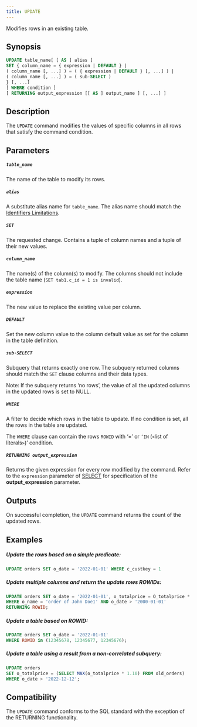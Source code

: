 ---
title: UPDATE
---

Modifies rows in an existing table.


## Synopsis

```sql
UPDATE table_name[ [ AS ] alias ]
SET { column_name = { expression | DEFAULT } |
( column_name [, ...] ) = ( { expression | DEFAULT } [, ...] ) |
( column_name [, ...] ) = ( sub-SELECT )
} [, ...]
[ WHERE condition ]
[ RETURNING output_expression [[ AS ] output_name ] [, ...] ]
```

## Description

The `UPDATE` command modifies the values of specific columns in all rows that satisfy the command condition.

## Parameters

##### `table_name`
The name of the table to modify its rows.

##### `alias`
A substitute alias name for `table_name`. The alias name should match the [Identifiers Limitations](/sql/appendices/indentifiers-limitations).

##### `SET`
The requested change. Contains a tuple of column names and a tuple of their new values.

##### `column_name`
The name(s) of the column(s) to modify. The columns should not include the table name (`SET
tab1.c_id = 1 is invalid`).

##### `expression`
The new value to replace the existing value per column.

##### `DEFAULT`
Set the new column value to the column default value as set for the column in the table definition.

##### `sub-SELECT`

Subquery that returns exactly one row. The subquery returned columns should match the `SET` clause
columns and their data types.

<Note> Note: If the subquery returns ‘no rows’, the value of all the updated columns in the updated rows is set
to NULL.</Note>

##### `WHERE`
A filter to decide which rows in the table to update. If no condition is set, all the rows in the table are
updated.

The `WHERE` clause can contain the rows `ROWID` with ‘=’ or `‘IN` (`<`list of literals`>`)’
condition.

##### `RETURNING output_expression`
Returns the given expression for every row modified by the command. Refer to the `expression`
parameter of [SELECT](/sql/dql/select/select#parameters) for specification of the **output_expression** parameter.

## Outputs

On successful completion, the `UPDATE` command returns the count of the updated rows. 

## Examples

##### Update the rows based on a simple predicate:

```sql
UPDATE orders SET o_date = '2022-01-01' WHERE c_custkey = 1
```

##### Update multiple columns and return the update rows ROWIDs:

```sql
UPDATE orders SET o_date = '2022-01-01', o_totalprice = O_totalprice * 0.1
WHERE o_name = 'order of John Doe1' AND o_date > '2000-01-01'
RETURNING ROWID;
```

##### Update a table based on ROWID:

```sql
UPDATE orders SET o_date = '2022-01-01'
WHERE ROWID in (12345678, 12345677, 12345676);
```

##### Update a table using a result from a non-correlated subquery:

```sql
UPDATE orders
SET o_totalprice = (SELECT MAX(o_totalprice * 1.10) FROM old_orders)
WHERE o_date > '2022-12-12';
```

## Compatibility

The `UPDATE` command conforms to the SQL standard with the exception of the RETURNING functionality.